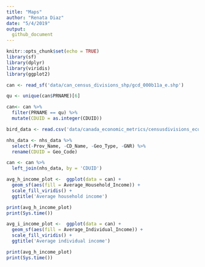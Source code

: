 ```yaml
---
title: "Maps"
author: "Renata Diaz"
date: "5/4/2019"
output:
  github_document
---
```


```r
knitr::opts_chunk$set(echo = TRUE)
library(sf)
library(dplyr)
library(viridis)
library(ggplot2)
```

```r

can <- read_sf('data/can_census_divisions_shp/gcd_000b11a_e.shp')

qu <- unique(can$PRNAME)[6]

can<- can %>%
  filter(PRNAME == qu) %>%
  mutate(CDUID = as.integer(CDUID))

bird_data <- read.csv('data/canada_economic_metrics/censusdivisions_econmetrics.csv', stringsAsFactors = F)

nhs_data <- nhs_data %>%
  select(-Prov_Name, -CD_Name, -Geo_Type, -GNR) %>%
  rename(CDUID = Geo_Code)

can <- can %>%
  left_join(nhs_data, by = 'CDUID')

```

```r
avg_h_income_plot <-  ggplot(data = can) +
  geom_sf(aes(fill = Average_Household_Income)) +
  scale_fill_viridis() +
  ggtitle('Average household income')

print(avg_h_income_plot)
print(Sys.time())
```

```r
avg_i_income_plot <-  ggplot(data = can) +
  geom_sf(aes(fill = Average_Individual_Income)) +
  scale_fill_viridis() +
  ggtitle('Average individual income')

print(avg_h_income_plot)
print(Sys.time())
```
